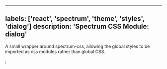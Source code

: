 

---
labels: ['react', 'spectrum', 'theme', 'styles', 'dialog']
description: 'Spectrum CSS Module: dialog'
---


A small wrapper around spectrum-css, allowing the global
styles to be imported as css modules rather than global CSS.

<CSSModulePreview styles={styles} />;
